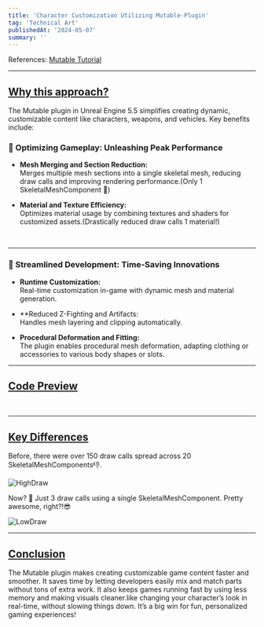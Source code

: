 ```yaml
---
title: 'Character Customization Utilizing Mutable-Plugin'
tag: 'Technical Art'
publishedAt: '2024-05-07'
summary: ''
---
```


References: [Mutable Tutorial](https://dev.epicgames.com/community/learning/tutorials/yjw9/unreal-engine-mutable-tutorials)

<hr className='text-neutral-200' />

## <u>Why  this approach?</u>
The Mutable plugin in Unreal Engine 5.5 simplifies creating dynamic, customizable content like characters, weapons, and vehicles. Key benefits include:


### 🚀 Optimizing Gameplay: Unleashing Peak Performance
- **Mesh Merging and Section Reduction:**\
Merges multiple mesh sections into a single skeletal mesh, reducing draw calls and improving rendering performance.(Only 1 SkeletalMeshComponent 🤯)

- **Material and Texture Efficiency:**\
Optimizes material usage by combining textures and shaders for customized assets.(Drastically reduced draw calls 1 material!)
<br />
<hr className="mb-6 w-[40%] text-neutral-200" />

### 💸 Streamlined Development: Time-Saving Innovations

- **Runtime Customization:**\
Real-time customization in-game with dynamic mesh and material generation.

- **Reduced Z-Fighting and Artifacts:\
Handles mesh layering and clipping automatically.

- **Procedural Deformation and Fitting:**\
The plugin enables procedural mesh deformation, adapting clothing or accessories to various body shapes or slots.

<hr className='text-neutral-200' />

## <u>Code Preview</u>

<Youtube id="bw_Q6oqhvbw" />
<br />
<hr className='text-neutral-200' />

## <u>Key Differences</u>
Before, there were over 150 draw calls spread across 20 SkeletalMeshComponents👎.

![HighDraw](/images/HighDraw.png)

Now? 👀 Just 3 draw calls using a single SkeletalMeshComponent. Pretty awesome, right?!😎  

![LowDraw](/images/LowDraw.png)
<br />
<hr className='text-neutral-200' />

## <u>Conclusion</u>

The Mutable plugin makes creating customizable game content faster and smoother. It saves time by letting developers easily mix and match parts without tons of extra work. It also keeps games running fast by using less memory and making visuals cleaner.like changing your character’s look in real-time, without slowing things down. It’s a big win for fun, personalized gaming experiences!
